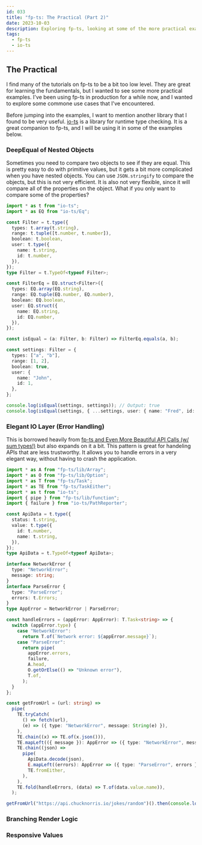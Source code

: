 ```yaml
---
id: 033
title: "fp-ts: The Practical (Part 2)"
date: 2023-10-03
description: Exploring fp-ts, looking at some of the more practical examples.
tags:
  - fp-ts
  - io-ts
---
```



## The Practical

I find many of the tutorials on fp-ts to be a bit too low level. They are great
for learning the fundamentals, but I wanted to see some more practical examples.
I've been using fp-ts in production for a while now, and I wanted to explore
some commone use cases that I've encountered.

Before jumping into the examples, I want to mention another library that I found
to be very useful. [io-ts](https://github.com/gcanti/io-ts) is a library for
runtime type checking. It is a great companion to fp-ts, and I will be using it
in some of the examples below.

### DeepEqual of Nested Objects

Sometimes you need to compare two objects to see if they are equal. This is
pretty easy to do with primitive values, but it gets a bit more complicated when
you have nested objects. You can use `JSON.stringify` to compare the objects,
but this is not very efficient. It is also not very flexible, since it will
compare all of the properties on the object. What if you only want to compare
some of the properties?

```ts
import * as t from "io-ts";
import * as EQ from "io-ts/Eq";

const Filter = t.type({
  types: t.array(t.string),
  range: t.tuple([t.number, t.number]),
  boolean: t.boolean,
  user: t.type({
    name: t.string,
    id: t.number,
  }),
});
type Filter = t.TypeOf<typeof Filter>;

const FilterEq = EQ.struct<Filter>({
  types: EQ.array(EQ.string),
  range: EQ.tuple(EQ.number, EQ.number),
  boolean: EQ.boolean,
  user: EQ.struct({
    name: EQ.string,
    id: EQ.number,
  }),
});

const isEqual = (a: Filter, b: Filter) => FilterEq.equals(a, b);

const settings: Filter = {
  types: ["a", "b"],
  range: [1, 2],
  boolean: true,
  user: {
    name: "John",
    id: 1,
  },
};

console.log(isEqual(settings, settings)); // Output: true
console.log(isEqual(settings, { ...settings, user: { name: "Fred", id: 2 } })); // Output: false
```

### Elegant IO Layer (Error Handling)

This is borrowed heavily from
[fp-ts and Even More Beautiful API Calls (w/ sum types!)](https://dev.to/anthonyjoeseph/fp-ts-and-even-more-beautiful-api-calls-w-sum-types-53j0)
but also expands on it a bit. This pattern is great for handeling APIs that are
less trustworthy. It allows you to handle errors in a very elegant way, without
having to crash the application.

```ts
import * as A from "fp-ts/lib/Array";
import * as O from "fp-ts/lib/Option";
import * as T from "fp-ts/Task";
import * as TE from "fp-ts/TaskEither";
import * as t from "io-ts";
import { pipe } from "fp-ts/lib/function";
import { failure } from "io-ts/PathReporter";

const ApiData = t.type({
  status: t.string,
  value: t.type({
    id: t.number,
    name: t.string,
  }),
});
type ApiData = t.TypeOf<typeof ApiData>;

interface NetworkError {
  type: "NetworkError";
  message: string;
}
interface ParseError {
  type: "ParseError";
  errors: t.Errors;
}
type AppError = NetworkError | ParseError;

const handleErrors = (appError: AppError): T.Task<string> => {
  switch (appError.type) {
    case "NetworkError":
      return T.of(`Network error: ${appError.message}`);
    case "ParseError":
      return pipe(
        appError.errors,
        failure,
        A.head,
        O.getOrElse(() => "Unknown error"),
        T.of,
      );
  }
};

const getFromUrl = (url: string) =>
  pipe(
    TE.tryCatch(
      () => fetch(url),
      (e) => ({ type: "NetworkError", message: String(e) }),
    ),
    TE.chain((x) => TE.of(x.json())),
    TE.mapLeft(({ message }): AppError => ({ type: "NetworkError", message })),
    TE.chain((json) =>
      pipe(
        ApiData.decode(json),
        E.mapLeft((errors): AppError => ({ type: "ParseError", errors })),
        TE.fromEither,
      ),
    ),
    TE.fold(handleErrors, (data) => T.of(data.value.name)),
  );

getFromUrl("https://api.chucknorris.io/jokes/random")().then(console.log); // Output: "Invalid value undefined supplied to : { status: string, value: { id: number, name: string } }/status: string"
```

### Branching Render Logic

### Responsive Values
